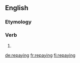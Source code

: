 ==English==

===Etymology===
{{confix|re|pay|ing|lang=en}}

===Verb===
{{en-verb form}}

# {{present participle of|repay|lang=en}}

[[de:repaying]]
[[fr:repaying]]
[[fi:repaying]]
